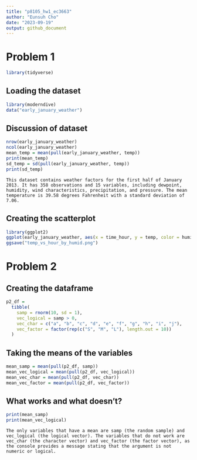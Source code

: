 ```yaml
---
title: "p8105_hw1_ec3663"
author: "Eunsuh Cho"
date: "2023-09-19"
output: github_document
---
```


# Problem 1

```r
library(tidyverse)
```


## Loading the dataset
```r
library(moderndive)
data("early_january_weather")
```

## Discussion of dataset
```r
nrow(early_january_weather)
ncol(early_january_weather)
mean_temp = mean(pull(early_january_weather, temp))
print(mean_temp)
sd_temp = sd(pull(early_january_weather, temp))
print(sd_temp)
```

`This dataset contains weather factors for the first half of January 2013. It has 358 observations and 15 variables, including dewpoint, humidity, wind characteristics, precipitation, and pressure. The mean temperature is 39.58 degrees Fahrenheit with a standard deviation of 7.06.`

## Creating the scatterplot
```r
library(ggplot2)
ggplot(early_january_weather, aes(x = time_hour, y = temp, color = humid)) + geom_point()
ggsave("temp_vs_hour_by_humid.png")
```

# Problem 2

## Creating the dataframe

```r
p2_df =
  tibble(
    samp = rnorm(10, sd = 1),
    vec_logical = samp > 0,
    vec_char = c("a", "b", "c", "d", "e", "f", "g", "h", "i", "j"),
    vec_factor = factor(rep(c("S", "M", "L"), length.out = 10))
  )
```

## Taking the means of the variables

```r
mean_samp = mean(pull(p2_df, samp))
mean_vec_logical = mean(pull(p2_df, vec_logical))
mean_vec_char = mean(pull(p2_df, vec_char))
mean_vec_factor = mean(pull(p2_df, vec_factor))
```

## What works and what doesn't?

```r
print(mean_samp)
print(mean_vec_logical)
```

`The only variables that have a mean are samp (the random sample) and vec_logical (the logical vector). The variables that do not work are vec_char (the character vector) and vec_factor (the factor vector), as the console provides a message stating that the argument is not numeric or logical.`


